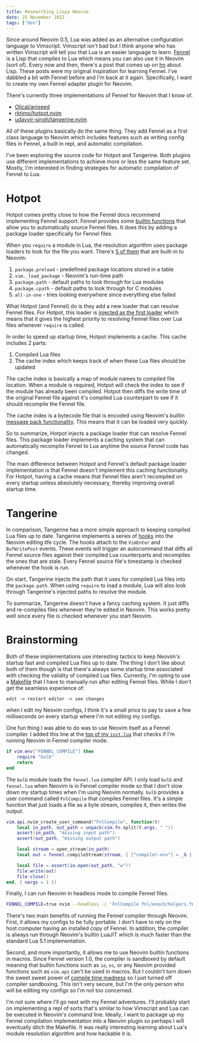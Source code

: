 ```yaml
---
title: Researching Lispy Neovim
date: 25 November 2022
tags: ["dev"]
---
```


Since around Neovim 0.5, Lua was added as an alternative configuration language
to Vimscript.
Vimscript isn't bad but I think anyone who has written Vimscript will tell you that
Lua is an easier language to learn.
[Fennel](https://fennel-lang.org/) is a Lisp that compiles to Lua which
means you can also use it in Neovim (sort of).
Every now and then, there's a post that comes up on [hn](https://news.ycombinator.com/)
about Lisp. These posts were my original inspiration for learning Fennel.
I've dabbled a bit with Fennel before and I'm back at it again.
Specifically, I want to create my own Fennel adapter plugin for Neovim.

There's currently three implementations of Fennel for Neovim that I know of.

- [Olical/aniseed](https://github.com/Olical/aniseed)
- [rktjmp/hotpot.nvim](https://github.com/rktjmp/hotpot.nvim)
- [udayvir-singh/tangerine.nvim](https://github.com/udayvir-singh/tangerine.nvim)

All of these plugins basically do the same thing.
They add Fennel as a first class language to Neovim which includes features such
as writing config files in Fennel, a built in repl, and automatic compilation.

I've been exploring the source code for Hotpot and Tangerine.
Both plugins use different implementations to achieve more or less the same feature set.
Mostly, I'm interested in finding strategies for automatic compilation of Fennel
to Lua.

# Hotpot

Hotpot comes pretty close to how the Fennel docs recommend implementing Fennel support.
Fennel provides some [builtin functions](https://fennel-lang.org/api#use-luas-built-in-require-function)
that allow you to automatically source Fennel files.
It does this by adding a package loader specifically for Fennel files.

When you `require` a module in Lua, the resolution algorithm uses package loaders
to look for the file you want.
There's [5 of them](https://github.com/lewis6991/impatient.nvim/blob/d3dd30ff0b811756e735eb9020609fa315bfbbcc/lua/impatient.lua#L424-L429)
that are built-in to Neovim:

1. `package.preload` - predefined package locations stored in a table
2. `vim._load_package` - Neovim's run-time path
3. `package.path` - default paths to look through for Lua modules
4. `package.cpath` - default paths to look through for C modules
5. `all-in-one` - tries looking everywhere since everything else failed

What Hotpot (and Fennel) do is they add a new loader that can resolve Fennel files.
For Hotpot, this loader is [injected as the first loader](https://github.com/rktjmp/hotpot.nvim/blob/562e3e0e04c092c43a9cddffae4c9a748afb186f/fnl/hotpot.fnl#L17)
which means that it gives the highest priority to resolving Fennel files over Lua files
whenever `require` is called.

In order to speed up startup time, Hotpot implements a cache.
This cache includes 2 parts:

1. Compiled Lua files
2. The cache index which keeps track of when these Lua files should be updated

The cache index is basically a map of module names to compiled file location.
When a module is required, Hotpot will check the index to see if the module
has already been compiled.
Hotpot then diffs the write time of the original Fennel file against it's compiled
Lua counterpart to see if it should recompile the Fennel file.

The cache index is a bytecode file that is encoded using Neovim's builtin
[message pack functionality](https://neovim.io/doc/user/lua.html#lua-mpack).
This means that it can be loaded very quickly.

So to summarize, Hotpot injects a package loader that can resolve Fennel files.
This package loader implements a caching system that can automatically
recompile Fennel to Lua anytime the source Fennel code has changed.

The main difference between Hotpot and Fennel's default package loader implementation
is that Fennel doesn't implement this caching functionality.
For Hotpot, having a cache means that Fennel files aren't recompiled on every startup unless
absolutely necessary, thereby improving overall startup time.

# Tangerine

In comparison, Tangerine has a more simple approach to keeping compiled Lua
files up to date.
Tangerine implements a series of [hooks](https://github.com/udayvir-singh/tangerine.nvim/blob/e23caf681bb2f7fc6d409c2228678f2d4b5a8910/fnl/tangerine/vim/hooks.fnl)
into the Neovim editing life cycle.
The hooks attach to the `VimEnter` and `BufWritePost` events.
These events will trigger an autocommand that diffs all Fennel source files against
their compiled Lua counterparts and recompiles the ones that are stale.
Every Fennel source file's timestamp is checked whenever the hook is run.

On start, Tangerine injects the path that it uses for compiled Lua files
into the `package.path`.
When using `require` to load a module, Lua will also look through Tangerine's injected paths to resolve the module.

To summarize, Tangerine doesn't have a fancy caching system.
It just diffs and re-compiles files whenever they're edited in Neovim.
This works pretty well since every file is checked whenever you start Neovim.

# Brainstorming

Both of these implementations use interesting tactics to keep Neovim's startup fast
and compiled Lua files up to date.
The thing I don't like about both of them though is that there's always some
startup time associated with checking the validity of compiled Lua files.
Currently, I'm opting to use a [Makefile](https://github.com/ec965/dotfiles/blob/52a20c56831084fa4480198ededea3122a567e34/roles/nvim/files/Makefile)
that I have to manually run after editing Fennel files.
While I don't get the seamless experience of:

```
edit -> restart editor -> see changes
```

when I edit my Neovim configs, I think it's a small price to pay to save a few
milliseconds on every startup where I'm not editing my configs.

One fun thing I was able to do was to use Neovim itself as a Fennel compiler.
I added this line at the [top of my `init.lua`](https://github.com/ec965/dotfiles/blob/52a20c56831084fa4480198ededea3122a567e34/roles/nvim/files/init.lua#L3-L6)
that checks if I'm running Neovim in Fennel compiler mode.

```lua
if vim.env["FENNEL_COMPILE"] then
    require "bulb"
    return
end
```

The `bulb` module loads the `fennel.lua` compiler API.
I only load `bulb` and `fennel.lua` when Neovim is in Fennel compiler mode
so that I don't slow down my startup times when I'm using Neovim normally.
`bulb` provides a user command called `FnlCompile` that compiles Fennel files.
It's a simple function that just loads a file as a byte stream, compiles it,
then writes the output.

```lua
vim.api.nvim_create_user_command("FnlCompile", function(t)
    local in_path, out_path = unpack(vim.fn.split(t.args, " "))
    assert(in_path, "missing input path")
    assert(out_path, "missing output path")

    local stream = open_stream(in_path)
    local out = fennel.compileStream(stream, { ["compiler-env"] = _G })

    local file = assert(io.open(out_path, "w"))
    file:write(out)
    file:close()
end, { nargs = 1 })
```

Finally, I can run Neovim in headless mode to compile Fennel files.

```bash
FENNEL_COMPILE=true nvim --headless -c 'FnlCompile fnl/enoch/helpers.fnl lua/enoch/helpers.lua' +q
```

There's two main benefits of running the Fennel compiler through Neovim.
First, it allows my configs to be fully portable.
I don't have to rely on the host computer having an installed copy of Fennel.
In addition, the compiler is always run through Neovim's builtin LuaJIT which is
much faster than the standard Lua 5.1 implementation.

Second, and more importantly, it allows me to use Neovim builtin functions in macros.
Since Fennel version 1.0, the compiler is sandboxed by default meaning that
builtin functions such as `io`, `os`, or any Neovim provided functions such as `vim.api` can't be used in macros.
But I couldn't turn down the sweet sweet power of [compile time madness](https://github.com/ec965/dotfiles/blob/52a20c56831084fa4480198ededea3122a567e34/roles/nvim/files/fnl/enoch/quotes.fnl#L1-L23)
so I just turned off compiler sandboxing.
This isn't very secure, but I'm the only person who will be editing my configs
so I'm not too concerned.

I'm not sure where I'll go next with my Fennel adventures.
I'll probably start on implementing a repl of sorts that's similar to how
Vimscript and Lua can be executed in Neovim's command line.
Ideally, I want to package up my Fennel compilation implementation into a Neovim plugin
so perhaps I will eventually ditch the Makefile.
It was really interesting learning about Lua's module resolution algorithm
and how hackable it is.
